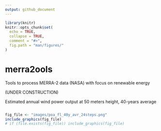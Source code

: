 ```yaml
---
output: github_document
---
```


```r
library(knitr)
knitr::opts_chunk$set(
  echo = TRUE,
  collapse = TRUE,
  comment = "#>",
  fig.path = "man/figures/"
)
```

# merra2ools
Tools to process MERRA-2 data (NASA) with focus on renewable energy

(UNDER CONSTRUCTION)

Estimated annual wind power output at 50 meters height, 40-years average  
```r

```


  

```r
fig_file <- "images/poa_fl_40y_avr_24steps.png"
include_graphics(fig_file)
# if (file.exists(fig_file)) include_graphics(fig_file)

```

